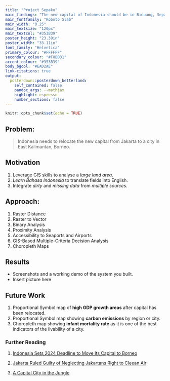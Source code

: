 ```yaml
---
title: "Project Sepaku"
main_findings: "The new capital of Indonesia should be in Binuang, Sepaku"
main_fontfamily: "Roboto Slab"
main_width: "0.25"
main_textsize: "120px"
main_textcol: "#353B39"
poster_height: "23.39in"
poster_width: "33.11in"
font_family: "Helvetica"
primary_colour: "#FFFFFF"
secondary_colour: "#F8BD31"
accent_colour: "#353B39"
body_bgcol: "#EAD2AE"
link-citations: true 
output:
  posterdown::posterdown_betterland:
    self_contained: false
    pandoc_args: --mathjax
    highlight: espresso
    number_sections: false
---
```


```r
knitr::opts_chunk$set(echo = TRUE)
```

## Problem:
> Indonesia needs to relocate the new capital from Jakarta to a city in East Kalimantan, Borneo.

## Motivation 
1. Leverage GIS skills to  analyse a *large land area*.
2. *Learn Bahasa Indonesia* to translate fields into English.
3. Integrate *dirty* and *missing data* from *multiple sources*.

## Approach:
1. Raster Distance
2. Raster to Vector
3. Binary Analysis
4. Proximity Analysis
5. Accessibility to Seaports and Airports
6. GIS-Based Multiple-Criteria Decision Analysis
7. Choropleth Maps


## Results 
- Screenshots and a working demo of the system you built.
- Insert picture here

## Future Work 
1. Proportional Symbol map of **high GDP growth areas** after capital has been relocated.
2. Proportional Symbol map showing **carbon emissions** by region or city.
3. Choropleth map showing **infant mortality rate** as it is one of the best indicators of the livability of a city.

### Further Reading
1. [Indonesia Sets 2024 Deadline to Move Its Capital to Borneo](https://www.bloomberg.com/news/articles/2021-11-01/indonesia-sets-2024-deadline-to-move-its-new-capital-to-borneo)
2. [Jakarta Ruled Guilty of Neglecting Jakartans Right to Cleean Air](https://www.bloomberg.com/news/articles/2021-09-16/jokowi-ruled-guilty-of-neglecting-jakartans-right-to-clean-air)

3. [A Capital City in the Jungle](https://www.bloomberg.com/opinion/articles/2019-08-18/a-brasilia-in-borneo-jokowi-has-a-capital-idea-for-indonesia)
